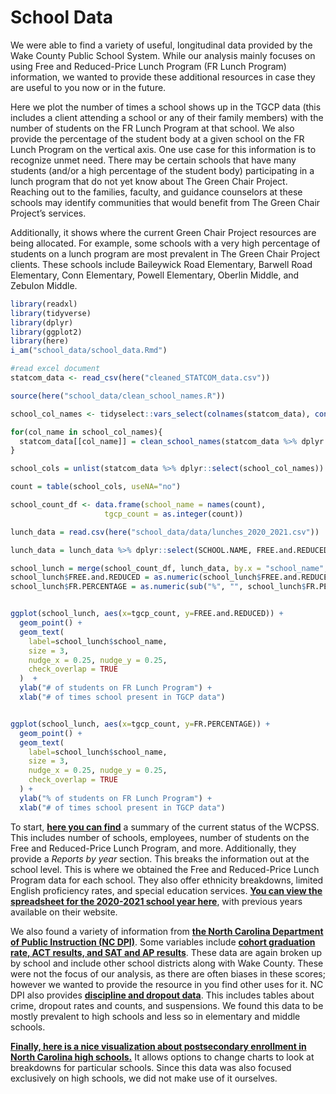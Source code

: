 

# School Data

We were able to find a variety of useful, longitudinal data provided by the Wake County Public School System.
While our analysis mainly focuses on using Free and Reduced-Price Lunch Program (FR Lunch Program) information, we wanted to provide these additional resources in case they are useful to you now or in the future.

Here we plot the number of times a school shows up in the TGCP data (this includes a client attending a school or any of their family members) with the number of students on the FR Lunch Program at that school. We also provide the percentage of the student body at a given school on the FR Lunch Program on the vertical axis. One use case for this information is to recognize unmet need. There may be certain schools that have many students (and/or a high percentage of the student body) participating in a lunch program that do not yet know about The Green Chair Project. Reaching out to the families, faculty, and guidance counselors at these schools may identify communities that would benefit from The Green Chair Project's services.

Additionally, it shows where the current Green Chair Project resources are being allocated. For example, some schools with a very high percentage of students on a lunch program are most prevalent in The Green Chair Project clients. These schools include Baileywick Road Elementary, Barwell Road Elementary, Conn Elementary, Powell Elementary, Oberlin Middle, and Zebulon Middle.

```r
library(readxl)
library(tidyverse)
library(dplyr)
library(ggplot2)
library(here)
i_am("school_data/school_data.Rmd")

#read excel document 
statcom_data <- read_csv(here("cleaned_STATCOM_data.csv"))

source(here("school_data/clean_school_names.R"))

school_col_names <- tidyselect::vars_select(colnames(statcom_data), contains('School', ignore.case = TRUE)) 

for(col_name in school_col_names){
  statcom_data[[col_name]] = clean_school_names(statcom_data %>% dplyr::select(col_name, ClientZipCode))$school_names
}

school_cols = unlist(statcom_data %>% dplyr::select(school_col_names))

count = table(school_cols, useNA="no")

school_count_df <- data.frame(school_name = names(count),
                     tgcp_count = as.integer(count))

lunch_data = read.csv(here("school_data/data/lunches_2020_2021.csv"))

lunch_data = lunch_data %>% dplyr::select(SCHOOL.NAME, FREE.and.REDUCED, FR.PERCENTAGE)

school_lunch = merge(school_count_df, lunch_data, by.x = "school_name", by.y = "SCHOOL.NAME")
school_lunch$FREE.and.REDUCED = as.numeric(school_lunch$FREE.and.REDUCED)
school_lunch$FR.PERCENTAGE = as.numeric(sub("%", "", school_lunch$FR.PERCENTAGE))


ggplot(school_lunch, aes(x=tgcp_count, y=FREE.and.REDUCED)) + 
  geom_point() + 
  geom_text(
    label=school_lunch$school_name,
    size = 3,
    nudge_x = 0.25, nudge_y = 0.25, 
    check_overlap = TRUE
  )  + 
  ylab("# of students on FR Lunch Program") +
  xlab("# of times school present in TGCP data")


ggplot(school_lunch, aes(x=tgcp_count, y=FR.PERCENTAGE)) + 
  geom_point() + 
  geom_text(
    label=school_lunch$school_name,
    size = 3,
    nudge_x = 0.25, nudge_y = 0.25, 
    check_overlap = TRUE
  ) + 
  ylab("% of students on FR Lunch Program") +
  xlab("# of times school present in TGCP data")

```


To start, [**here you can find**](https://www.wcpss.net/domain/100) a summary of the current status of the WCPSS.
This includes number of schools, employees, number of students on the Free and Reduced-Price Lunch Program, and more.
Additionally, they provide a _Reports by year_ section.
This breaks the information out at the school level.
This is where we obtained the Free and Reduced-Price Lunch Program data for each school.
They also offer ethnicity breakdowns, limited English proficiency rates, and special education services.
[**You can view the spreadsheet for the 2020-2021 school year here**](https://docs.google.com/spreadsheets/d/1Q7_HttWQBxRJfEGsvVl6Xf8slbLqxvuQvJ9Fz3hcL4k/edit#gid=1941273913), with previous years available on their website.


We also found a variety of information from [**the North Carolina Department of Public Instruction (NC DPI)**](https://www.dpi.nc.gov/districts-schools).
Some variables include [**cohort graduation rate, ACT results, and SAT and AP results**](https://www.dpi.nc.gov/districts-schools/testing-and-school-accountability/school-accountability-and-reporting).
These data are again broken up by school and include other school districts along with Wake County.
These were not the focus of our analysis, as there are often biases in these scores; however we wanted to provide the resource in you find other uses for it.
NC DPI also provides [**discipline and dropout data**](https://www.dpi.nc.gov/data-reports/dropout-and-discipline-data/discipline-alp-and-dropout-annual-reports#2018-19).
This includes tables about crime, dropout rates and counts, and suspensions.
We found this data to be mostly prevalent to high schools and less so in elementary and middle schools.

[**Finally, here is a nice visualization about postsecondary enrollment in North Carolina high schools.**](https://www.nccommunitycolleges.edu/analytics/dashboards/postsecondary-enrollment-high-school)
It allows options to change charts to look at breakdowns for particular schools.
Since this data was also focused exclusively on high schools, we did not make use of it ourselves.